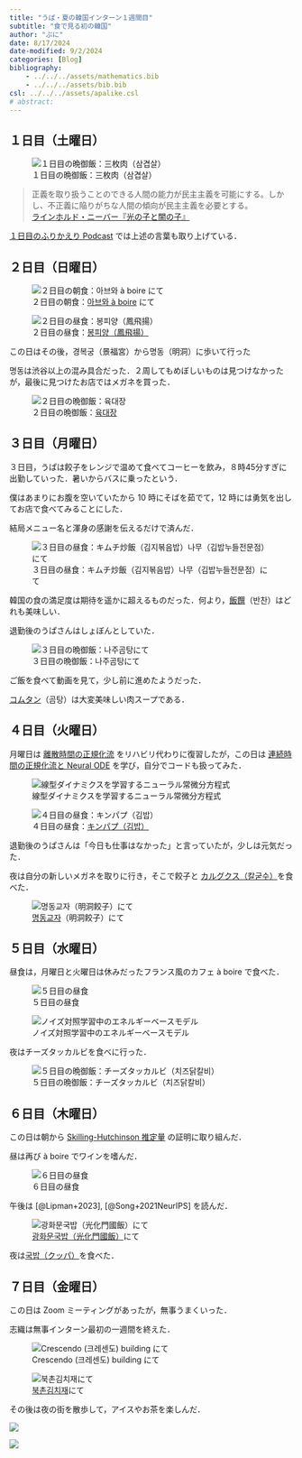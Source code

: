 ```yaml
---
title: "うぱ・夏の韓国インターン１週間目"
subtitle: "食で見る初の韓国"
author: "ぷに"
date: 8/17/2024
date-modified: 9/2/2024
categories: [Blog]
bibliography: 
    - ../../../assets/mathematics.bib
    - ../../../assets/bib.bib
csl: ../../../assets/apalike.csl
# abstract: 
---
```


## １日目（土曜日）

![１日目の晩御飯：三枚肉（삼겹살）](Images/Day1Dinner.jpg)

> 正義を取り扱うことのできる人間の能力が民主主義を可能にする。しかし、不正義に陥りがちな人間の傾向が民主主義を必要とする。<br>
> [ラインホルド・ニーバー『光の子と闇の子』](https://ja.wikipedia.org/wiki/ラインホルド・ニーバー)

[１日目のふりかえり Podcast](https://spotifyanchor-web.app.link/e/KlHO3OZlxMb) では上述の言葉も取り上げている．

## ２日目（日曜日）

![２日目の朝食：[아브와 à boire](https://www.instagram.com/a_boire_/) にて](Images/Day2Breakfast.jpg)

![２日目の昼食：[봉피양（鳳飛揚）](https://www.bjgalbi.com/brand/brand2?mt=02)](Images/Day2Lunch.jpg)

この日はその後，경복궁（景福宮）から명동（明洞）に歩いて行った

명동は渋谷以上の混み具合だった．２周してもめぼしいものは見つけなかったが，最後に見つけたお店ではメガネを買った．

![２日目の晩御飯：[육대장](https://maps.app.goo.gl/j55NGfpnZ4jaecyT7)](Images/Day2Dinner.jpg)

## ３日目（月曜日）

３日目，うぱは餃子をレンジで温めて食べてコーヒーを飲み，８時45分すぎに出勤していった．暑いからバスに乗ったという．

僕はあまりにお腹を空いていたから 10 時にそばを茹でて，12 時には勇気を出してお店で食べてみることにした．

結局メニュー名と渾身の感謝を伝えるだけで済んだ．

![３日目の昼食：キムチ炒飯（김지볶음밥）나무（김밥누들전문점）にて](Images/Day3Lunch.jpg)

韓国の食の満足度は期待を遥かに超えるものだった．何より，[飯饌](https://ja.wikipedia.org/wiki/パンチャン)（반찬）はどれも美味しい．

退勤後のうぱさんはしょぼんとしていた．

![３日目の晩御飯：나주곰탕にて](Images/Day3Dinner.jpeg)

ご飯を食べて動画を見て，少し前に進めたようだった．

[コムタン](https://ja.wikipedia.org/wiki/%E3%82%B3%E3%83%A0%E3%82%BF%E3%83%B3)（곰탕）は大変美味しい肉スープである．

## ４日目（火曜日）

月曜日は [離散時間の正規化流](https://162348.github.io/posts/2024/Samplers/NF.html) をリハビリ代わりに復習したが，この日は [連続時間の正規化流と Neural ODE](https://162348.github.io/posts/2024/Samplers/NF4.html) を学び，自分でコードも扱ってみた．

![線型ダイナミクスを学習するニューラル常微分方程式](Images/Day4output.gif)

![４日目の昼食：[キンパプ（김밥）](https://ja.wikipedia.org/wiki/%E3%82%AD%E3%83%A0%E3%83%91%E3%83%97)](Images/Day4Lunch.jpeg)

退勤後のうぱさんは「今日も仕事はなかった」と言っていたが，少しは元気だった．

夜は自分の新しいメガネを取りに行き，そこで餃子と [カルグクス（칼굳수）](https://ja.wikipedia.org/wiki/カルグクス)を食べた．

![[명동교자](https://maps.app.goo.gl/Y3N7VE2qxWacTv669)（明洞餃子）にて](Images/Day4Dinner.jpg)

## ５日目（水曜日）

昼食は，月曜日と火曜日は休みだったフランス風のカフェ à boire で食べた．

![５日目の昼食](Images/Day5Lunch.jpeg)

![ノイズ対照学習中のエネルギーベースモデル](Images/Day5output_2spirals.gif)

夜はチーズタッカルビを食べに行った．

![５日目の晩御飯：チーズタッカルビ（치즈닭칼비）](Images/Day5Dinner.jpeg)

## ６日目（木曜日）

この日は朝から [Skilling-Hutchinson 推定量](https://162348.github.io/posts/2024/Probability/Trace.html) の証明に取り組んだ．

昼は再び à boire でワインを嗜んだ．

![６日目の昼食](Images/Day6Lunch.jpeg)

午後は [@Lipman+2023], [@Song+2021NeurIPS] を読んだ．

![[광화문국밥（光化門國飯）](https://maps.app.goo.gl/Po5Ba3tBXt7ofaxx7)にて](Images/Day6Dinner.jpg)

夜は[국밥（クッパ）](https://ja.wikipedia.org/wiki/%E3%82%AF%E3%83%83%E3%83%91_(%E6%96%99%E7%90%86))を食べた．

## ７日目（金曜日）

この日は Zoom ミーティングがあったが，無事うまくいった．

志織は無事インターン最初の一週間を終えた．

![Crescendo (크레센도) building にて](Images/Day7Flower.jpg)

![[북촌김치재](https://maps.app.goo.gl/tyr5xooyHX2zKaSY6)にて](Images/Day7Dinner.jpg)

その後は夜の街を散歩して，アイスやお茶を楽しんだ．

![](Images/Day7Ice.jpg)

![](Images/Day7Tea.jpg)

